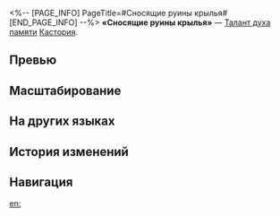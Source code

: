 <%-- [PAGE_INFO]
PageTitle=#Сносящие руины крылья#
[END_PAGE_INFO] --%>
{{Навык Инфобокс
|Название         = Сносящие руины крылья
|Изображение      = Навык Сносящие руины крылья.png
|Персонаж         = Кастория
|Тип              = Талант духа памяти
|Тэг              = Отскок
|УронСтойк        = 5
|ЭнергияГен       = 
|Энергия          = 
|Длительность     = 
|Описание         = Когда дух памяти Крылья Смерти исчезает, он выполняет 6 ударов, каждый из которых наносит случайному противнику квантовый урон, равный {{Цвет|Выделенный|20%—44%}} от макс. НР Кастории, и восстанавливает всем союзникам НР, равное {{Цвет|Выделенный|3%—6,6%}} от макс. НР Кастории плюс {{Цвет|Выделенный|400—880}} ед.
|Свойство1        = 
|Масштабирование1 = 
}}
'''«Сносящие руины крылья»''' — [[Талант духа памяти]] [[Кастория]].

==Превью==
{{Превью
|Файл = Сносящие руины крылья Превью
}}

==Масштабирование==
{{Масштабирование навыка|тип=Талант духа памяти
|20%;24%;28%;32%;36%;40%;44%;48%;52%;56%
|3%;3.6%;4.2%;4.8%;5.4%;6%;6.6%;7.2%;7.8%;8.4%
|40000%;48000%;56000%;64000%;72000%;80000%;88000%;96000%;104000%;112000%
}}

==На других языках==
{{На других языках
|en   = Wings Sweep the Ruins
|zhs  = 灼掠幽墟的晦翼
|zht  = 灼掠幽墟的晦翼
|ja   = {{Rubi|幽墟奪略|ゆうきょだつりゃく}}の{{Rubi|晦翼|かいよく}}
|ko   = 묘지를 불사르는 어둠의 날개
|es   = Alas que abaten las ruinas
|fr   = Ailes ravageuses de ruines
|ru   = Сносящие руины крылья
|th   = Wings Sweep the Ruins
|vi   = Đôi Cánh Càn Quét Phế Tích
|de   = Flügel fegen über Ruinen hinweg
|id   = Wings Sweep the Ruins
|pt   = Asas Sobre as Ruínas
}}

==История изменений==
{{История изменений|3.5}}

==Навигация==
{{Навык Навбокс|Кастория}}

[[en:]]